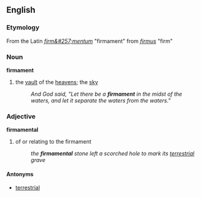 == English ==
=== Etymology ===
From the Latin ''[[firm&#257;mentum]]'' "firmament" from ''[[firmus]]'' "firm"

=== Noun ===
'''firmament'''
# the [[vault]] of the [[heavens]]; the [[sky]]
#: ''And God said, "Let there be a '''firmament''' in the midst of the waters, and let it separate the waters from the waters."''

=== Adjective ===
'''firmamental'''
# of or relating to the firmament
#: ''the '''firmamental''' stone left a scorched hole to mark its [[terrestrial]] grave''

==== Antonyms ====
*[[terrestrial]]